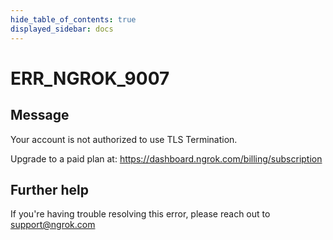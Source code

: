 ```yaml
---
hide_table_of_contents: true
displayed_sidebar: docs
---
```



# ERR_NGROK_9007

## Message

Your account is not authorized to use TLS Termination.

Upgrade to a paid plan at: https://dashboard.ngrok.com/billing/subscription

<ErrorDetails error="err_ngrok_9007" />

## Further help

If you're having trouble resolving this error, please reach out to [support@ngrok.com](mailto:support@ngrok.com?subject=Help%20with%20ERR_NGROK_9007)
